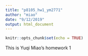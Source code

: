 ```yaml
---
title: "p8105_hw1_ym2771"
author: "miao"
date: "9/12/2019"
output: html_document
---
```


```r
knitr::opts_chunk$set(echo = TRUE)
```
This is Yuqi Miao's homework 1 
